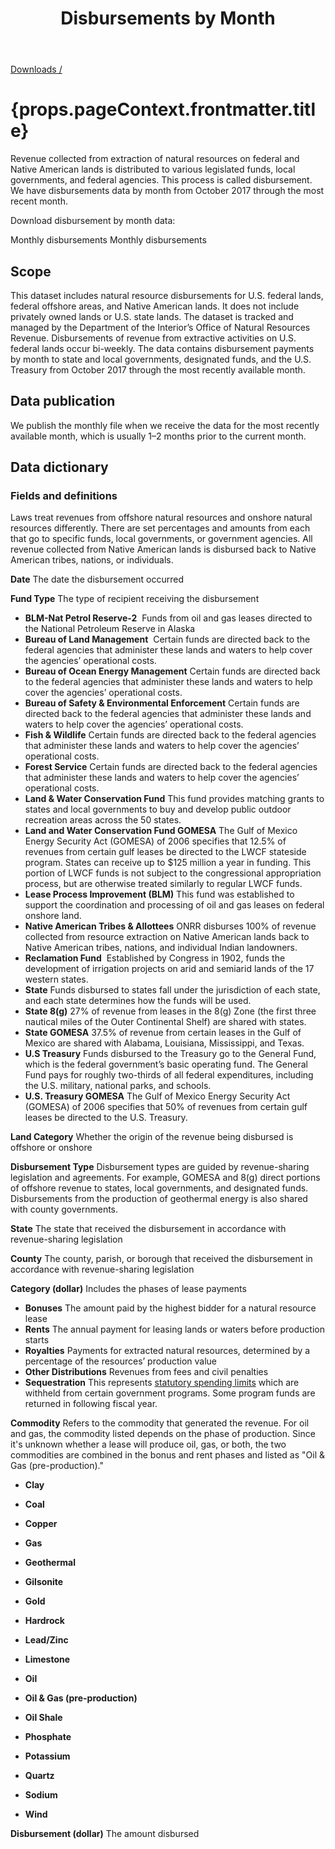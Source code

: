 ﻿---
title: Disbursements by Month
includeToc: true
layout: downloads
description: Revenue collected from extraction of natural resources on federal and Native American lands is distributed to various legislated funds, local governments, and federal agencies. This process is called disbursement.
tags:
- Data
- Downloads
- Documentation
- Disbursements
---

[Downloads /](/downloads/)

<h1>{props.pageContext.frontmatter.title}</h1>

Revenue collected from extraction of natural resources on federal and Native American lands is distributed to various legislated funds, local governments, and federal agencies. This process is called disbursement. We have disbursements data by month from October 2017 through the most recent month.
<br />

Download disbursement by month data:

<DownloadDataFile linkType="DownloadCsv" dataSet="monthly_disbursements.csv">
  Monthly disbursements
</DownloadDataFile>

<DownloadDataFile linkType="DownloadXls" dataSet="monthly_disbursements.xlsx">
  Monthly disbursements
</DownloadDataFile>

## Scope

This dataset includes natural resource disbursements for U.S. federal lands, federal offshore areas, and Native American lands. It does not include privately owned lands or U.S. state lands. The dataset is tracked and managed by the Department of the Interior’s Office of Natural Resources Revenue. Disbursements of revenue from extractive activities on U.S. federal lands occur bi-weekly. The data contains disbursement payments by month to state and local governments, designated funds, and the U.S. Treasury from October 2017 through the most recently available month.

## Data publication

We publish the monthly file when we receive the data for the most recently available month, which is usually 1–2 months prior to the current month.

## Data dictionary

### Fields and definitions
Laws treat revenues from offshore natural resources and onshore natural resources differently. There are set percentages and amounts from each that go to specific funds, local governments, or government agencies. All revenue collected from Native American lands is disbursed back to Native American tribes, nations, or individuals.
<br />

**Date**  The date the disbursement occurred
<br />


**Fund Type**  The type of recipient receiving the disbursement

* **BLM-Nat Petrol Reserve-2**  Funds from oil and gas leases directed to the National Petroleum Reserve in Alaska
* **Bureau of Land Management**  Certain funds are directed back to the federal agencies that administer these lands and waters to help cover the agencies’ operational costs.
* **Bureau of Ocean Energy Management**  Certain funds are directed back to the federal agencies that administer these lands and waters to help cover the agencies’ operational costs.
* **Bureau of Safety & Environmental Enforcement**  Certain funds are directed back to the federal agencies that administer these lands and waters to help cover the agencies’ operational costs.
* **Fish & Wildlife**  Certain funds are directed back to the federal agencies that administer these lands and waters to help cover the agencies’ operational costs.
* **Forest Service**  Certain funds are directed back to the federal agencies that administer these lands and waters to help cover the agencies’ operational costs.
* **Land & Water Conservation Fund**  This fund provides matching grants to states and local governments to buy and develop public outdoor recreation areas across the 50 states.
* **Land and Water Conservation Fund GOMESA**  The Gulf of Mexico Energy Security Act (GOMESA) of 2006 specifies that 12.5% of revenues from certain gulf leases be directed to the LWCF stateside program. States can receive up to $125 million a year in funding. This portion of LWCF funds is not subject to the congressional appropriation process, but are otherwise treated similarly to regular LWCF funds.
* **Lease Process Improvement (BLM)**  This fund was established to support the coordination and processing of oil and gas leases on federal onshore land.
* **Native American Tribes & Allottees**  ONRR disburses 100% of revenue collected from resource extraction on Native American lands back to Native American  tribes, nations, and individual Indian landowners.
* **Reclamation Fund**  Established by Congress in 1902, funds the development of irrigation projects on arid and semiarid lands of the 17 western states.
* **State**  Funds disbursed to states fall under the jurisdiction of each state, and each state determines how the funds will be used.
* **State 8(g)**  27% of revenue from leases in the 8(g) Zone (the first three nautical miles of the Outer Continental Shelf) are shared with states.
* **State GOMESA**  37.5% of revenue from certain leases in the Gulf of Mexico are shared with Alabama, Louisiana, Mississippi, and Texas.
* **U.S Treasury**  Funds disbursed to the Treasury go to the General Fund, which is the federal government’s basic operating fund. The General Fund pays for roughly two-thirds of all federal expenditures, including the U.S. military, national parks, and schools.
* **U.S. Treasury GOMESA**  The Gulf of Mexico Energy Security Act (GOMESA) of 2006 specifies that 50% of revenues from certain gulf leases be directed to the U.S. Treasury.

**Land Category**  Whether the origin of the revenue being disbursed is offshore or onshore
<br />

**Disbursement Type**  Disbursement types are guided by revenue-sharing legislation and agreements. For example, <GlossaryTerm>GOMESA</GlossaryTerm> and <GlossaryTerm>8(g)</GlossaryTerm> direct portions of offshore revenue to states, local governments, and designated funds. Disbursements from the production of geothermal energy is also shared with county governments.
<br />

**State** The state that received the disbursement in accordance with revenue-sharing legislation
<br />

**County** The county, parish, or borough that received the disbursement in accordance with revenue-sharing legislation
<br />

**Category (dollar)** Includes the phases of lease payments

* **Bonuses**  The amount paid by the highest bidder for a natural resource lease
* **Rents**  The annual payment for leasing lands or waters before production starts
* **Royalties**  Payments for extracted natural resources, determined by a percentage of the resources’ production value
* **Other Distributions**  Revenues from fees and civil penalties
* **Sequestration**  This represents [statutory spending limits](https://www.cbo.gov/topics/budget/sequestration) which are withheld from certain government programs. Some program funds are returned in following fiscal year.

**Commodity** Refers to the commodity that generated the revenue. For oil and gas, the commodity listed depends on the phase of production. Since it's unknown whether a lease will produce oil, gas, or both, the two commodities are combined in the bonus and rent phases and listed as "Oil & Gas (pre-production)."

* **Clay**

* **Coal**

* **Copper**

* **Gas**

* **Geothermal**

* **Gilsonite**

* **Gold**

* **Hardrock**

* **Lead/Zinc**

* **Limestone**

* **Oil**

* **Oil & Gas (pre-production)**

* **Oil Shale**

* **Phosphate**

* **Potassium**

* **Quartz**

* **Sodium**

* **Wind**


**Disbursement (dollar)**  The amount disbursed
